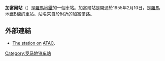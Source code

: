 {{Infobox station 
| name          = [[File:Logo_Metropolitane_Italia.svg|20px]] Cavour
| type          = 
| style         = Rome Metro
| image         = Cavour-Metropolitana di Roma.jpg
| image_caption = 
| address       = 
| coordinates   = {{Coord|41|53|42|N|12|29|37|E|type:railwaystation_region:IT-RM|display=inline,title}}
| line          = <!-- line information is detailed under "services" -->
| other         = 
| structure     = 地下
| platform      = 
| depth         = 
| levels        = 
| tracks        = 
| parking       = 
| bicycle       = 
| baggage_check = 
| opened        = 1955 
| closed        =  
| rebuilt       = 
| electrified   = 
| ADA           = 
| code          = 
| owned         = 羅馬交通局
| zone          = 
| smartcardname =
| smartcardstatus =
| former        = 
| passengers    = 
| pass_year     = 
| pass_percent  = 
| pass_system   = 
| mpassengers   = 
| services      = 
| map_locator   = 
| web           = 
}}
'''加富爾站'''（{{lang-it|Cavour}}）是[[羅馬地鐵|羅馬地鐵]]的一個車站。加富爾站是開通於1955年2月10日，是[[羅馬地鐵B線|羅馬地鐵B線]]的車站。站名來自於附近的加富爾路。

==外部連結==
*[http://www.atac.roma.it/index.asp?p=1&i=56&o=0&a=4&tpg=9&NUM=MBA&st=90038 The station on]{{Wayback|url=http://www.atac.roma.it/index.asp?p=1&i=56&o=0&a=4&tpg=9&NUM=MBA&st=90038 |date=20120215063615 }} [[Atac_di_Roma|ATAC]].
{{羅馬地鐵B線}}
[[Category:罗马地铁车站|Category:罗马地铁车站]]